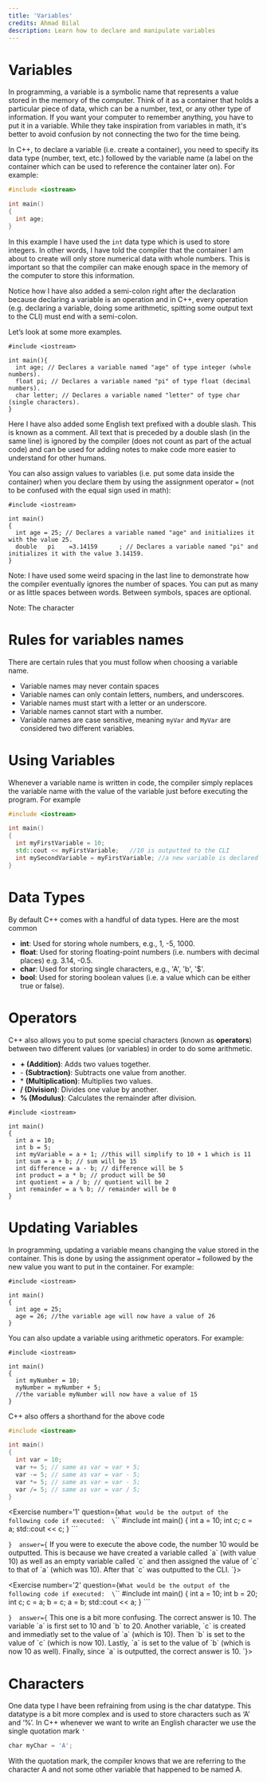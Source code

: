 ```yaml
---
title: 'Variables'
credits: Ahmad Bilal
description: Learn how to declare and manipulate variables
---
```


# Variables

In programming, a variable is a symbolic name that represents a value stored in the memory of the computer. Think of it as a container that holds a particular piece of data, which can be a number, text, or any other type of information. If you want your computer to remember anything, you have to put it in a variable. While they take inspiration from variables in math, it's better to avoid confusion by not connecting the two for the time being.

In C++, to declare a variable (i.e. create a container), you need to specify its data type (number, text, etc.) followed by the variable name (a label on the container which can be used to reference the container later on). For example:

```c++
#include <iostream>

int main()
{
  int age;
}
```

In this example I have used the `int` data type which is used to store integers. In other words, I have told the compiler that the container I am about to create will only store numerical data with whole numbers. This is important so that the compiler can make enough space in the memory of the computer to store this information.

Notice how I have also added a semi-colon right after the declaration because declaring a variable is an operation and in C++, every operation (e.g. declaring a variable, doing some arithmetic, spitting some output text to the CLI) must end with a semi-colon.

Let’s look at some more examples.

```
#include <iostream>

int main(){
  int age; // Declares a variable named "age" of type integer (whole numbers).
  float pi; // Declares a variable named "pi" of type float (decimal numbers).
  char letter; // Declares a variable named "letter" of type char (single characters).
}
```

Here I have also added some English text prefixed with a double slash. This is known as a comment. All text that is preceded by a double slash (in the same line) is ignored by the compiler (does not count as part of the actual code) and can be used for adding notes to make code more easier to understand for other humans.

You can also assign values to variables (i.e. put some data inside the container) when you declare them by using the assignment operator `=` (not to be confused with the equal sign used in math):

```
#include <iostream>

int main()
{
  int age = 25; // Declares a variable named "age" and initializes it with the value 25.
  double   pi    =3.14159      ; // Declares a variable named "pi" and initializes it with the value 3.14159.
}
```

Note: I have used some weird spacing in the last line to demonstrate how the compiler eventually ignores the number of spaces. You can put as many or as little spaces between words. Between symbols, spaces are optional.

Note: The character

# Rules for variables names

There are certain rules that you must follow when choosing a variable name.

- Variable names may never contain spaces
- Variable names can only contain letters, numbers, and underscores.
- Variable names must start with a letter or an underscore.
- Variable names cannot start with a number.
- Variable names are case sensitive, meaning `myVar` and `MyVar` are considered two different variables.

# Using Variables

Whenever a variable name is written in code, the compiler simply replaces the variable name with the value of the variable just before executing the program. For example

```c++
#include <iostream>

int main()
{
  int myFirstVariable = 10;
  std::cout << myFirstVariable;   //10 is outputted to the CLI
  int mySecondVariable = myFirstVariable; //a new variable is declared with an initial value of 10
}
```

# Data Types

By default C++ comes with a handful of data types. Here are the most common

- **int**: Used for storing whole numbers, e.g., 1, -5, 1000.
- **float**: Used for storing floating-point numbers (i.e. numbers with decimal places) e.g. 3.14, -0.5.
- **char**: Used for storing single characters, e.g., 'A', 'b', '$'.
- **bool**: Used for storing boolean values (i.e. a value which can be either true or false).

# Operators

C++ also allows you to put some special characters (known as **operators**) between two different values (or variables) in order to do some arithmetic.

- **+ (Addition)**: Adds two values together.
- \- **(Subtraction)**: Subtracts one value from another.
- \* **(Multiplication)**: Multiplies two values.
- **/ (Division)**: Divides one value by another.
- **% (Modulus)**: Calculates the remainder after division.

```
#include <iostream>

int main()
{
  int a = 10;
  int b = 5;
  int myVariable = a + 1; //this will simplify to 10 + 1 which is 11
  int sum = a + b; // sum will be 15
  int difference = a - b; // difference will be 5
  int product = a * b; // product will be 50
  int quotient = a / b; // quotient will be 2
  int remainder = a % b; // remainder will be 0
}

```

# Updating Variables

In programming, updating a variable means changing the value stored in the container. This is done by using the assignment operator `=` followed by the new value you want to put in the container. For example:

```
#include <iostream>

int main()
{
  int age = 25;
  age = 26; //the variable age will now have a value of 26
}
```

You can also update a variable using arithmetic operators. For example:

```
#include <iostream>

int main()
{
  int myNumber = 10;
  myNumber = myNumber + 5;
  //the variable myNumber will now have a value of 15
}
```

C++ also offers a shorthand for the above code

```c++
#include <iostream>

int main()
{
  int var = 10;
  var += 5; // same as var = var + 5;
  var -= 5; // same as var = var - 5;
  var *= 5; // same as var = var - 5;
  var /= 5; // same as var = var / 5;
}
```

<Exercise number='1' question={`What would be the output of the following code if executed: 
\`\`\`
#include <iostream>
int main()
{
  int a = 10;
  int c;
  c = a;
  std::cout << c;
}
\`\`\`

`} 
answer={`
If you were to execute the above code, the number 10 would be outputted. This is because we have created a variable called \`a\` (with value 10) as well as an empty variable called \`c\` and then assigned the value of \`c\` to that of \`a\` (which was 10). After that \`c\` was outputted to the CLI.
`}></Exercise>

<Exercise number='2' question={`What would be the output of the following code if executed: 
\`\`\`
#include <iostream>
int main()
{
  int a = 10;
  int b = 20;
  int c;
  c = a;
  b = c;
  a = b;
  std::cout << a;
}
\`\`\`

`} 
answer={`
This one is a bit more confusing. The correct answer is 10. The variable \`a\` is first set to 10 and \`b\` to 20. Another variable, \`c\` is created and immediatly set to the value of \`a\` (which is 10). Then \`b\` is set to the value of \`c\` (which is now 10). Lastly, \`a\` is set to the value of \`b\` (which is now 10 as well). Finally, since \`a\` is outputted, the correct answer is 10.
`}></Exercise>

# Characters

One data type I have been refraining from using is the char datatype. This datatype is a bit more complex and is used to store characters such as ‘A’ and ‘%’. In C++ whenever we want to write an English character we use the single quotation mark `'`

```jsx
char myChar = 'A';
```

With the quotation mark, the compiler knows that we are referring to the character A and not some other variable that happened to be named A.
